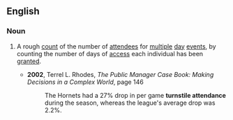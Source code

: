 ==English==

===Noun===
{{en-noun|head=[[turnstile]] [[attendance]]}}

# {{context|event organization}} A rough [[count]] of the number of [[attendees]] for [[multiple]] [[day]] [[events]], by counting the number of days of [[access]] each individual has been [[granted]].
#* '''2002''', Terrel L. Rhodes, ''The Public Manager Case Book: Making Decisions in a Complex World'', page 146
#*: The Hornets had a 27% drop in per game '''turnstile attendance''' during the season, whereas the league's average drop was 2.2%.